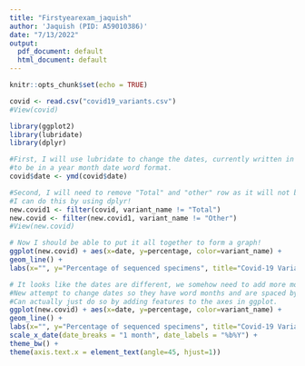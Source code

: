 ```yaml
---
title: "Firstyearexam_jaquish"
author: 'Jaquish (PID: A59010386)'
date: "7/13/2022"
output:
  pdf_document: default
  html_document: default
---
```


```r
knitr::opts_chunk$set(echo = TRUE)
```

```r
covid <- read.csv("covid19_variants.csv")
#View(covid)
```

```r
library(ggplot2)
library(lubridate)
library(dplyr)
```

```r
#First, I will use lubridate to change the dates, currently written in number,
#to be in a year month date word format.
covid$date <- ymd(covid$date)
```

```r
#Second, I will need to remove "Total" and "other" row as it will not be calculated in our final graph.
#I can do this by using dplyr!
new.covid1 <- filter(covid, variant_name != "Total")
new.covid <- filter(new.covid1, variant_name != "Other")
#View(new.covid)
```

```r
# Now I should be able to put it all together to form a graph!
ggplot(new.covid) + aes(x=date, y=percentage, color=variant_name) +
geom_line() +
labs(x="", y="Percentage of sequenced specimens", title="Covid-19 Variants in California")
```

```r
# It looks like the dates are different, we somehow need to add more months in there...
#New attempt to change dates so they have word months and are spaced by 1 month.
#Can actually just do so by adding features to the axes in ggplot.
ggplot(new.covid) + aes(x=date, y=percentage, color=variant_name) +
geom_line() +
labs(x="", y="Percentage of sequenced specimens", title="Covid-19 Variants in California") +
scale_x_date(date_breaks = "1 month", date_labels = "%b%Y") +
theme_bw() +
theme(axis.text.x = element_text(angle=45, hjust=1))

```

